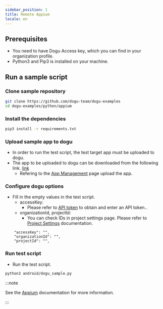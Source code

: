 ```yaml
---
sidebar_position: 1
title: Remote Appium
locale: en
---
```


## Prerequisites

- You need to have Dogu Access key, which you can find in your organization profile.
- Python3 and Pip3 is installed on your machine.

## Run a sample script

### Clone sample repository

```sh
git clone https://github.com/dogu-team/dogu-examples
cd dogu-examples/python/appium
```

### Install the dependencies

```sh
pip3 install -r requirements.txt
```

### Upload sample app to dogu

- In order to run the test script, the test target app must be uploaded to dogu.
- The app to be uploaded to dogu can be downloaded from the following link. [link](https://github.com/dogu-team/third-party-binaries/releases/download/wikipedia-apps/wikipedia-android.apk)
  - Refering to the [App Management](/management/project/app) page upload the app.

### Configure dogu options

- Fill in the empty values ​​in the test script.
  - accessKey:
    - Please refer to [API token](/management/organization/settings#api-token) to obtain and enter an API token..
  - organizationId, projectId:
    - You can check IDs in project settings page. Please refer to [Project Settings](/management/project/settings) documentation.

```
    "accessKey": "",
    "organizationId": "",
    "projectId": "",
```

### Run test script

- Run the test script.

```sh
python3 android/dogu_sample.py
```

:::note

See the [Appium](/test-automation/mobile/appium) documentation for more information.

:::
